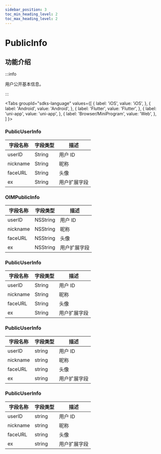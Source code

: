 ```yaml
---
sidebar_position: 3
toc_min_heading_level: 2
toc_max_heading_level: 2
---
```


# PublicInfo

## 功能介绍

:::info

用户公开基本信息。

:::

<Tabs
groupId="sdks-language"
values={[
{ label: 'iOS', value: 'iOS', },
{ label: 'Android', value: 'Android', },
{ label: 'Flutter', value: 'Flutter', },
{ label: 'uni-app', value: 'uni-app', },
{ label: 'Browser/MiniProgram', value: 'Web', },
]
}>

<TabItem value="Flutter">

### PublicUserInfo

| 字段名称 | 字段类型 | 描述                        |
| -------- | -------- | --------------------------- |
| userID   | String   | 用户 ID |
| nickname | String   | 昵称                        |
| faceURL  | String   | 头像                    |
| ex       | String   | 用户扩展字段                |

</TabItem>

<TabItem value="iOS">

### OIMPublicInfo

| 字段名称 | 字段类型 | 描述                        |
| -------- | -------- | --------------------------- |
| userID   | NSString | 用户 ID |
| nickname | NSString | 昵称                        |
| faceURL  | NSString | 头像                    |
| ex       | NSString | 用户扩展字段                |

</TabItem>

<TabItem value="Android">

### PublicUserInfo

| 字段名称 | 字段类型 | 描述                        |
| -------- | -------- | --------------------------- |
| userID   | String   | 用户 ID |
| nickname | String   | 昵称                        |
| faceURL  | String   | 头像                    |
| ex       | String   | 用户扩展字段                |

</TabItem>

<TabItem value="Web">

### PublicUserInfo

| 字段名称 | 字段类型 | 描述                        |
| -------- | -------- | --------------------------- |
| userID   | string   | 用户 ID |
| nickname | string   | 昵称                        |
| faceURL  | string   | 头像                    |
| ex       | string   | 用户扩展字段                |

</TabItem>

<TabItem value="uni-app">

### PublicUserInfo

| 字段名称 | 字段类型 | 描述                        |
| -------- | -------- | --------------------------- |
| userID   | string   | 用户 ID |
| nickname | string   | 昵称                        |
| faceURL  | string   | 头像                    |
| ex       | string   | 用户扩展字段                |

</TabItem>

</Tabs>
